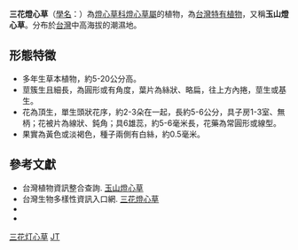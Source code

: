 {{Speciesbox
| name = 玉山燈心草
| status = 
| status_system = 
| image =
| genus = Juncus
| species = triflorus
| authority = Ohwi, 1937
}}

'''三花燈心草'''（[[学名|學名]]：{{lang|la|''Juncus triflorus''}}）為[[灯心草科|燈心草科]][[灯心草属|燈心草屬]]的植物，為[[台灣特有種|台灣特有植物]]，又稱'''玉山燈心草'''。分布於[[台灣|台灣]]中高海拔的潮濕地。

== 形態特徵 ==
* 多年生草本植物，約5-20公分高。
* 莖簇生且細長，為圓形或有角度，葉片為絲狀、略扁，往上方內捲，莖生或基生。
* 花為頂生，單生頭狀花序，約2-3朵在一起，長約5-6公分，具子房1-3室、無柄；花被片為線狀、鈍角；具6雄蕊，約5-6毫米長，花藥為常圓形或線型。
* 果實為黃色或淡褐色，種子兩側有白絲，約0.5毫米。

== 參考文獻 ==
<div class="references-small">
* 台灣植物資訊整合查詢. [http://tai2.ntu.edu.tw/PlantInfo/species-des.php?code=621%20001%2006%200 玉山燈心草]{{Wayback|url=http://tai2.ntu.edu.tw/PlantInfo/species-des.php?code=621%20001%2006%200 |date=20170330181152 }}
* 台灣生物多樣性資訊入口網. [http://taibif.tw/zh/namecode/201743 三花燈心草]{{Wayback|url=http://taibif.tw/zh/namecode/201743 |date=20190218234929 }}
* {{cite web| url =http://www.bioinfo.cn/db05/KmzwSpecies.php?action=view&id=25199| title =三花灯心草| work =《中国高等植物数据库全库》| publisher =中国科学院微生物研究所| author =昆明植物研究所| accessdate =2009-02-25| deadurl =yes| archiveurl =https://web.archive.org/web/20160305002509/http://www.bioinfo.cn/db05/KmzwSpecies.php?action=view&id=25199| archivedate =2016-03-05}}
* {{TaiBNET| zh=玉山灯心草 | id=201743 | binomial=Juncus triflorus | authority=Ohwi, 1937 | var= | accessdate=2013-01-24}}
</div>
{{Taxonbar|from=Q10866717}}

[[Category:灯心草属|三花灯心草]]
[[Category:臺灣特有植物|JT]]


{{植物小作品}}